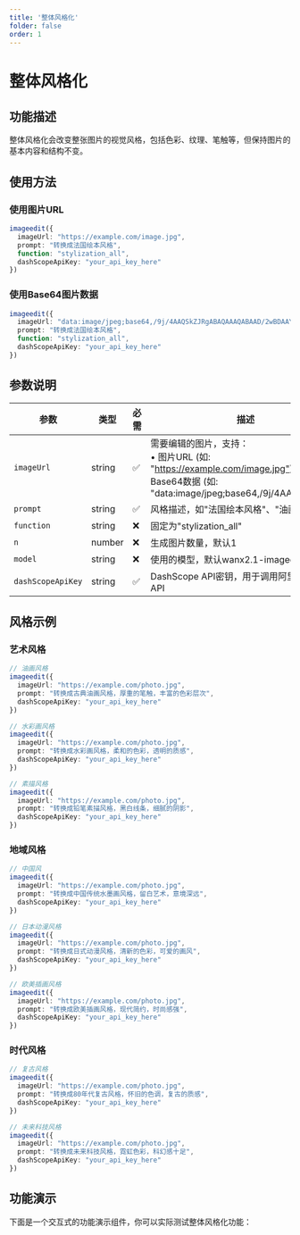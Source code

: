 ```yaml
---
title: '整体风格化'
folder: false
order: 1
---
```


# 整体风格化



## 功能描述

整体风格化会改变整张图片的视觉风格，包括色彩、纹理、笔触等，但保持图片的基本内容和结构不变。

## 使用方法

### 使用图片URL
```typescript
imageedit({
  imageUrl: "https://example.com/image.jpg",
  prompt: "转换成法国绘本风格",
  function: "stylization_all",
  dashScopeApiKey: "your_api_key_here"
})
```

### 使用Base64图片数据
```typescript
imageedit({
  imageUrl: "data:image/jpeg;base64,/9j/4AAQSkZJRgABAQAAAQABAAD/2wBDAAYEBQYFBAYGBQYHBwYIChAKCgkJChQODwwQFxQYGBcUFhYaHSUfGhsjHBYWICwgIyYnKSopGR8tMC0oMCUoKSj/2wBDAQcHBwoIChMKChMoGhYaKCgoKCgoKCgoKCgoKCgoKCgoKCgoKCgoKCgoKCgoKCgoKCgoKCgoKCgoKCgoKCgoKCj/wAARCAABAAEDASIAAhEBAxEB/8QAFQABAQAAAAAAAAAAAAAAAAAAAAv/xAAUEAEAAAAAAAAAAAAAAAAAAAAA/8QAFQEBAQAAAAAAAAAAAAAAAAAAAAX/xAAUEQEAAAAAAAAAAAAAAAAAAAAA/9oADAMBAAIRAxEAPwCdABmX/9k=",
  prompt: "转换成法国绘本风格",
  function: "stylization_all",
  dashScopeApiKey: "your_api_key_here"
})
```

## 参数说明

| 参数 | 类型 | 必需 | 描述 |
|------|------|------|------|
| `imageUrl` | string | ✅ | 需要编辑的图片，支持：<br/>• 图片URL (如: "https://example.com/image.jpg")<br/>• Base64数据 (如: "data:image/jpeg;base64,/9j/4AAQSkZJR...") |
| `prompt` | string | ✅ | 风格描述，如"法国绘本风格"、"油画风格"等 |
| `function` | string | ❌ | 固定为"stylization_all" |
| `n` | number | ❌ | 生成图片数量，默认1 |
| `model` | string | ❌ | 使用的模型，默认wanx2.1-imageedit |
| `dashScopeApiKey` | string | ✅ | DashScope API密钥，用于调用阿里云图像编辑API |

## 风格示例

### 艺术风格
```typescript
// 油画风格
imageedit({
  imageUrl: "https://example.com/photo.jpg",
  prompt: "转换成古典油画风格，厚重的笔触，丰富的色彩层次",
  dashScopeApiKey: "your_api_key_here"
})

// 水彩画风格
imageedit({
  imageUrl: "https://example.com/photo.jpg",
  prompt: "转换成水彩画风格，柔和的色彩，透明的质感",
  dashScopeApiKey: "your_api_key_here"
})

// 素描风格
imageedit({
  imageUrl: "https://example.com/photo.jpg",
  prompt: "转换成铅笔素描风格，黑白线条，细腻的阴影",
  dashScopeApiKey: "your_api_key_here"
})
```

### 地域风格
```typescript
// 中国风
imageedit({
  imageUrl: "https://example.com/photo.jpg",
  prompt: "转换成中国传统水墨画风格，留白艺术，意境深远",
  dashScopeApiKey: "your_api_key_here"
})

// 日本动漫风格
imageedit({
  imageUrl: "https://example.com/photo.jpg",
  prompt: "转换成日式动漫风格，清新的色彩，可爱的画风",
  dashScopeApiKey: "your_api_key_here"
})

// 欧美插画风格
imageedit({
  imageUrl: "https://example.com/photo.jpg",
  prompt: "转换成欧美插画风格，现代简约，时尚感强",
  dashScopeApiKey: "your_api_key_here"
})
```

### 时代风格
```typescript
// 复古风格
imageedit({
  imageUrl: "https://example.com/photo.jpg",
  prompt: "转换成80年代复古风格，怀旧的色调，复古的质感",
  dashScopeApiKey: "your_api_key_here"
})

// 未来科技风格
imageedit({
  imageUrl: "https://example.com/photo.jpg",
  prompt: "转换成未来科技风格，霓虹色彩，科幻感十足",
  dashScopeApiKey: "your_api_key_here"
})
```

## 功能演示

下面是一个交互式的功能演示组件，你可以实际测试整体风格化功能：


<ImageEditDemo client:only="vue" />